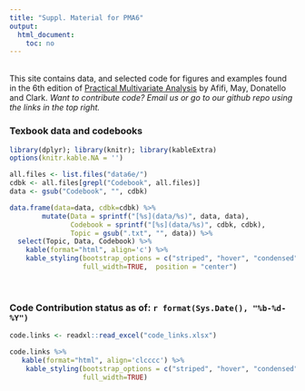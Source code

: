 ```yaml
---
title: "Suppl. Material for PMA6"
output:
  html_document:
    toc: no
---
```


<br> 
This site contains data, and selected code for figures and examples found in the 6th edition of [Practical Multivariate Analysis](http://www.crcpress.com/product/isbn/9781138702226) by Afifi, May, Donatello and Clark. _Want to contribute code? Email us or go to our github repo using the links in the top right._ 
<br> 




### Texbook data and codebooks

```r
library(dplyr); library(knitr); library(kableExtra)
options(knitr.kable.NA = '')

all.files <- list.files("data6e/")
cdbk <- all.files[grepl("Codebook", all.files)]
data <- gsub("Codebook", "", cdbk)

data.frame(data=data, cdbk=cdbk) %>% 
        mutate(Data = sprintf("[%s](data/%s)", data, data), 
               Codebook = sprintf("[%s](data/%s)", cdbk, cdbk), 
               Topic = gsub(".txt", "", data)) %>% 
  select(Topic, Data, Codebook) %>% 
    kable(format="html", align='c') %>%
    kable_styling(bootstrap_options = c("striped", "hover", "condensed", "responsive" ,"bordered"), 
                  full_width=TRUE,  position = "center")
```

<br>


### Code Contribution status as of:  `r format(Sys.Date(), "%b-%d-%Y")`

```r
code.links <- readxl::read_excel("code_links.xlsx")

code.links %>%
   kable(format="html", align='clcccc') %>%
    kable_styling(bootstrap_options = c("striped", "hover", "condensed", "responsive" ,"bordered"), 
                  full_width=TRUE)
```




